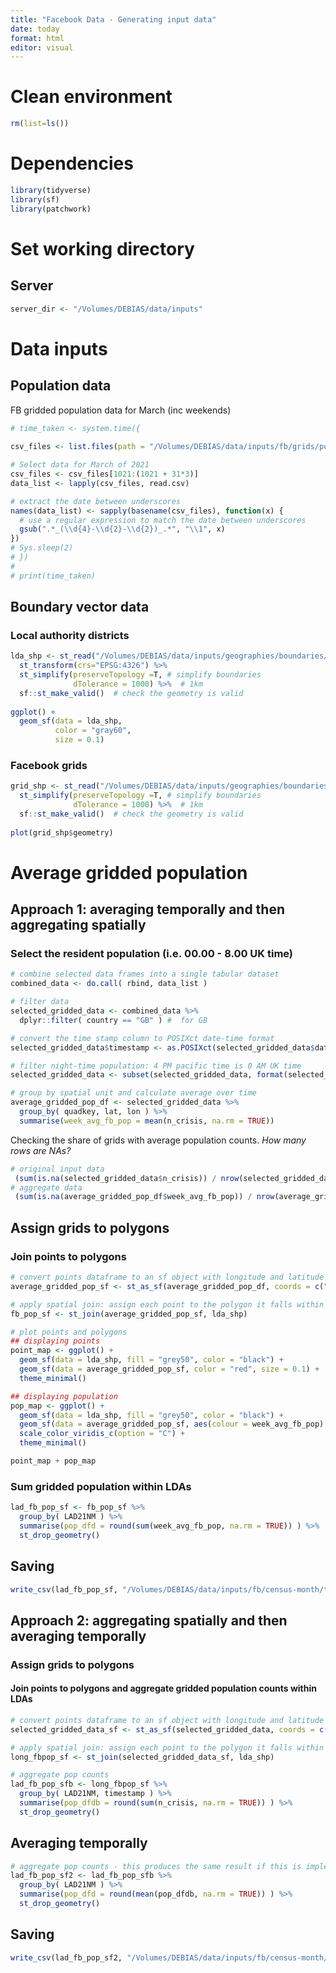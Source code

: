 ```yaml
---
title: "Facebook Data - Generating input data"
date: today
format: html
editor: visual
---
```


# Clean environment

```r
rm(list=ls())
```

# Dependencies

```r
library(tidyverse)
library(sf)
library(patchwork)
```

# Set working directory

## Server

```r
server_dir <- "/Volumes/DEBIAS/data/inputs"
```

# Data inputs

## Population data

FB gridded population data for March (inc weekends)

```r
# time_taken <- system.time({
  
csv_files <- list.files(path = "/Volumes/DEBIAS/data/inputs/fb/grids/populations/mar20-aug21", pattern = "\\.csv$", full.names = TRUE)

# Select data for March of 2021
csv_files <- csv_files[1021:(1021 + 31*3)]
data_list <- lapply(csv_files, read.csv)

# extract the date between underscores
names(data_list) <- sapply(basename(csv_files), function(x) {
  # use a regular expression to match the date between underscores
  gsub(".*_(\\d{4}-\\d{2}-\\d{2})_.*", "\\1", x)
})
# Sys.sleep(2)  
# })
# 
# print(time_taken)
```

## Boundary vector data

### Local authority districts

```r
lda_shp <- st_read("/Volumes/DEBIAS/data/inputs/geographies/boundaries/LAD_Dec_2021_GB_BFC_2022.gpkg") %>% 
  st_transform(crs="EPSG:4326") %>% 
  st_simplify(preserveTopology =T, # simplify boundaries
              dTolerance = 1000) %>%  # 1km
  sf::st_make_valid()  # check the geometry is valid
  
ggplot() + 
  geom_sf(data = lda_shp,
          color = "gray60", 
          size = 0.1)
```

### Facebook grids

```r
grid_shp <- st_read("/Volumes/DEBIAS/data/inputs/geographies/boundaries/fb-grids/gridded_uk_shp.shp") %>% 
  st_simplify(preserveTopology =T, # simplify boundaries
              dTolerance = 1000) %>%  # 1km
  sf::st_make_valid()  # check the geometry is valid
  
plot(grid_shp$geometry)

```

# Average gridded population

## Approach 1: averaging temporally and then aggregating spatially

### Select the resident population (i.e. 00.00 - 8.00 UK time)

```r
# combine selected data frames into a single tabular dataset
combined_data <- do.call( rbind, data_list )

# filter data
selected_gridded_data <- combined_data %>% 
  dplyr::filter( country == "GB" ) #  for GB

# convert the time stamp column to POSIXct date-time format
selected_gridded_data$timestamp <- as.POSIXct(selected_gridded_data$date_time, format = "%Y-%m-%d %H:%M")

# filter night-time population: 4 PM pacific time is 0 AM UK time
selected_gridded_data <- subset(selected_gridded_data, format(selected_gridded_data$timestamp, "%H:%M") == "16:00")

# group by spatial unit and calculate average over time
average_gridded_pop_df <- selected_gridded_data %>%
  group_by( quadkey, lat, lon ) %>%
  summarise(week_avg_fb_pop = mean(n_crisis, na.rm = TRUE))

```

Checking the share of grids with average population counts. *How many rows are NAs?*

```r
# original input data
 (sum(is.na(selected_gridded_data$n_crisis)) / nrow(selected_gridded_data)) * 100
# aggregate data
 (sum(is.na(average_gridded_pop_df$week_avg_fb_pop)) / nrow(average_gridded_pop_df)) * 100
```

## Assign grids to polygons

### Join points to polygons

```r
# convert points dataframe to an sf object with longitude and latitude as geometry
average_gridded_pop_sf <- st_as_sf(average_gridded_pop_df, coords = c("lon", "lat"), crs = 4326)  # WGS84 CRS

# apply spatial join: assign each point to the polygon it falls within
fb_pop_sf <- st_join(average_gridded_pop_sf, lda_shp)

# plot points and polygons
## displaying points
point_map <- ggplot() +
  geom_sf(data = lda_shp, fill = "grey50", color = "black") +
  geom_sf(data = average_gridded_pop_sf, color = "red", size = 0.1) +
  theme_minimal()

## displaying population
pop_map <- ggplot() +
  geom_sf(data = lda_shp, fill = "grey50", color = "black") +
  geom_sf(data = average_gridded_pop_sf, aes(colour = week_avg_fb_pop) ) +
  scale_color_viridis_c(option = "C") +
  theme_minimal()

point_map + pop_map
```

### Sum gridded population within LDAs

```r
lad_fb_pop_sf <- fb_pop_sf %>%
  group_by( LAD21NM ) %>%
  summarise(pop_dfd = round(sum(week_avg_fb_pop, na.rm = TRUE)) ) %>% 
  st_drop_geometry()
```

## Saving

```r
write_csv(lad_fb_pop_sf, "/Volumes/DEBIAS/data/inputs/fb/census-month/tts/active_population.csv")

```

## Approach 2: aggregating spatially and then averaging temporally

### Assign grids to polygons

#### Join points to polygons and aggregate gridded population counts within LDAs

```r
# convert points dataframe to an sf object with longitude and latitude as geometry
selected_gridded_data_sf <- st_as_sf(selected_gridded_data, coords = c("lon", "lat"), crs = 4326)  # WGS84 CRS

# apply spatial join: assign each point to the polygon it falls within
long_fbpop_sf <- st_join(selected_gridded_data_sf, lda_shp)

# aggregate pop counts
lad_fb_pop_sfb <- long_fbpop_sf %>%
  group_by( LAD21NM, timestamp ) %>%
  summarise(pop_dfdb = round(sum(n_crisis, na.rm = TRUE)) ) %>% 
  st_drop_geometry()
```

## Averaging temporally

```r
# aggregate pop counts - this produces the same result if this is implemented in the last line above directly
lad_fb_pop_sf2 <- lad_fb_pop_sfb %>%
  group_by( LAD21NM ) %>%
  summarise(pop_dfd = round(mean(pop_dfdb, na.rm = TRUE)) ) %>% 
  st_drop_geometry()
```

## Saving

```r
write_csv(lad_fb_pop_sf2, "/Volumes/DEBIAS/data/inputs/fb/census-month/stt/active_population.csv")

```
